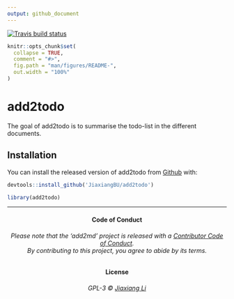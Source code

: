 ```yaml
---
output: github_document
---
```


  [![Travis build status](https://travis-ci.org/JiaxiangBU/add2todo.svg?branch=master)](https://travis-ci.org/JiaxiangBU/add2todo)

<!-- README.md is generated from README.Rmd. Please edit that file -->

```r
knitr::opts_chunk$set(
  collapse = TRUE,
  comment = "#>",
  fig.path = "man/figures/README-",
  out.width = "100%"
)
```
# add2todo

The goal of add2todo is to summarise the todo-list in the different documents.

## Installation

You can install the released version of add2todo from [Github](https://github.com/JiaxiangBU/add2todo) with:

```r
devtools::install_github('JiaxiangBU/add2todo')
```

```r
library(add2todo)
```

***

<h4 align="center">**Code of Conduct**</h4>

<h6 align="center">Please note that the 'add2md' project is released with a [Contributor Code of Conduct](CODE_OF_CONDUCT.md).<br>By contributing to this project, you agree to abide by its terms.</h6>

<h4 align="center">**License**</h4>

<h6 align="center">GPL-3 &copy; [Jiaxiang Li](LICENSE.md)</h6>
